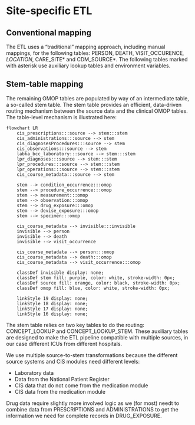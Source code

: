 # Site-specific ETL

## Conventional mapping {#mapping-approach}

The ETL uses a "traditional" mapping approach, including manual mappings, for the following tables: PERSON, DEATH, VISIT_OCCURENCE*, LOCATION*, CARE_SITE* and CDM_SOURCE*. The following tables marked with asterisk use auxiliary lookup tables and environment variables.

## Stem-table mapping {#sec-stem-table-mapping}

The remaining OMOP tables are populated by way of an intermediate table, a so-called stem table. The stem table provides an efficient, data-driven routing mechanism between the source data and the clinical OMOP tables. The table-level mechanism is illustrated here:


```mermaid
flowchart LR
    cis_prescriptions:::source --> stem:::stem
    cis_administrations:::source --> stem
    cis_diagnosesProcedures:::source --> stem
    cis_observations:::source --> stem
    labka_bcc_laboratory:::source --> stem:::stem
    lpr_diagnoses:::source --> stem:::stem
    lpr_procedures:::source --> stem:::stem
    lpr_operations:::source --> stem:::stem
    cis_course_metadata:::source --> stem

    stem --> condition_occurrence:::omop
    stem --> procedure_occurrence:::omop
    stem --> measurement:::omop
    stem --> observation:::omop
    stem --> drug_exposure:::omop
    stem --> devise_exposure:::omop
    stem --> specimen:::omop

    cis_course_metadata --> invisible:::invisible
    invisible --> person
    invisible --> death
    invisible --> visit_occurrence

    cis_course_metadata --> person:::omop
    cis_course_metadata --> death:::omop
    cis_course_metadata --> visit_occurrence:::omop

    classDef invisible display: none;
    classDef stem fill: purple, color: white, stroke-width: 0px;
    classDef source fill: orange, color: black, stroke-width: 0px;
    classDef omop fill: blue, color: white, stroke-width: 0px;

    linkStyle 19 display: none;
    linkStyle 18 display: none;
    linkStyle 17 display: none;
    linkStyle 16 display: none;
```


The stem table relies on two key tables to do the routing: CONCEPT_LOOKUP and CONCEPT_LOOKUP_STEM. These auxiliary tables are designed to make the ETL pipeline compatible with multiple sources, in our case different ICUs from different hospitals.

We use multiple source-to-stem transformations because the different source systems and CIS modules need different levels:

- Laboratory data
- Data from the National Patient Register
- CIS data that do not come from the medication module
- CIS data from the medication module

Drug data require slightly more involved logic as we (for most) needt to combine data from PRESCRIPTIONS and ADMINISTRATIONS to get the information we need for complete records in DRUG_EXPOSURE.
